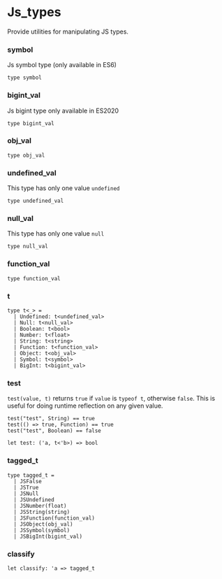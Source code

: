 # Js_types

Provide utilities for manipulating JS types.

### symbol
Js symbol type (only available in ES6)

```res sig
type symbol
```

### bigint_val
Js bigint type only available in ES2020

```res sig
type bigint_val
```

### obj_val


```res sig
type obj_val
```

### undefined_val
This type has only one value `undefined`

```res sig
type undefined_val
```

### null_val
This type has only one value `null`

```res sig
type null_val
```

### function_val


```res sig
type function_val
```

### t


```res sig
type t<_> =
  | Undefined: t<undefined_val>
  | Null: t<null_val>
  | Boolean: t<bool>
  | Number: t<float>
  | String: t<string>
  | Function: t<function_val>
  | Object: t<obj_val>
  | Symbol: t<symbol>
  | BigInt: t<bigint_val>
```

### test
`test(value, t)` returns `true` if `value` is `typeof t`, otherwise `false`.
   This is useful for doing runtime reflection on any given value.

   ```res example
   test("test", String) == true
   test(() => true, Function) == true
   test("test", Boolean) == false
   ```

```res sig
let test: ('a, t<'b>) => bool
```

### tagged_t


```res sig
type tagged_t =
  | JSFalse
  | JSTrue
  | JSNull
  | JSUndefined
  | JSNumber(float)
  | JSString(string)
  | JSFunction(function_val)
  | JSObject(obj_val)
  | JSSymbol(symbol)
  | JSBigInt(bigint_val)
```

### classify


```res sig
let classify: 'a => tagged_t
```
